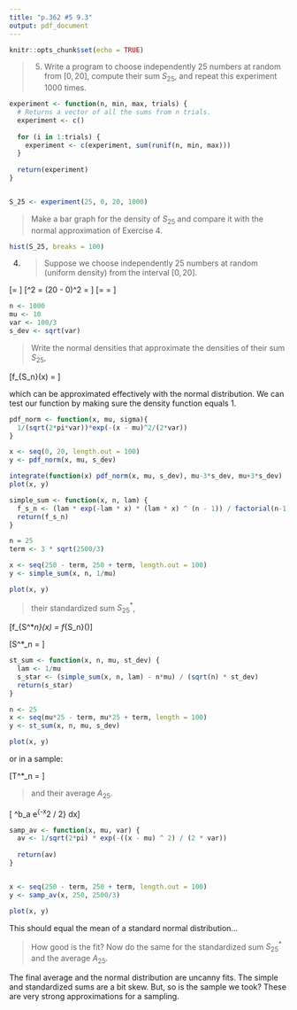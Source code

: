 ```yaml
---
title: "p.362 #5 9.3"
output: pdf_document
---
```


```r
knitr::opts_chunk$set(echo = TRUE)
```
> 5. Write a program to choose independently 25 numbers at random from $[0, 20]$, compute their sum $S_{25}$, and repeat this experiment 1000 times. 


```r
experiment <- function(n, min, max, trials) {
  # Returns a vector of all the sums from n trials.
  experiment <- c()
  
  for (i in 1:trials) {
    experiment <- c(experiment, sum(runif(n, min, max)))
  }
  
  return(experiment)
}


S_25 <- experiment(25, 0, 20, 1000)
```

> Make a bar graph for the density of $S_{25}$ and compare it with the normal approximation of Exercise 4.

```r
hist(S_25, breaks = 100)
```

4.
> Suppose we choose independently 25 numbers at random (uniform density) from the interval $[0, 20]$.

\[\mu = \frac{20 - 0}{2}\]
\[\sigma^2 = \frac{1}{12}(20 - 0)^2 = \frac{100}{3}\]
\[\lambda = \frac{1}{\mu} = \frac{1}{10}\]

```r
n <- 1000
mu <- 10
var <- 100/3
s_dev <- sqrt(var)
```

> Write the normal densities that approximate the densities of their sum $S_{25}$,

\[f_{S_n}(x) = \frac{\lambda e^{-\lambda x}(\lambda x)^{n-1}}{(n-1)!}\]

which can be approximated effectively with the normal distribution.  We can test our function by making sure the density function equals 1.

```r
pdf_norm <- function(x, mu, sigma){
  1/(sqrt(2*pi*var))*exp(-(x - mu)^2/(2*var))
}

x <- seq(0, 20, length.out = 100)
y <- pdf_norm(x, mu, s_dev)

integrate(function(x) pdf_norm(x, mu, s_dev), mu-3*s_dev, mu+3*s_dev)
plot(x, y)
```

```r
simple_sum <- function(x, n, lam) {
  f_s_n <- (lam * exp(-lam * x) * (lam * x) ^ (n - 1)) / factorial(n-1)
  return(f_s_n)
}

n = 25
term <- 3 * sqrt(2500/3)

x <- seq(250 - term, 250 + term, length.out = 100)
y <- simple_sum(x, n, 1/mu)

plot(x, y)
```



> their standardized sum $S^{*}_{25}$, 

\[f_{S^*_n}(x) = \frac{\sqrt{n}}{\lambda} f_{S_n}(\frac{\sqrt{n} x + n}{\lambda})\]

\[S^*_n = \frac{S_n-n \mu}{\sqrt{n} \sigma}\]

```r
st_sum <- function(x, n, mu, st_dev) {
  lam <- 1/mu
  s_star <- (simple_sum(x, n, lam) - n*mu) / (sqrt(n) * st_dev)
  return(s_star)
}

n <- 25
x <- seq(mu*25 - term, mu*25 + term, length = 100)
y <- st_sum(x, n, mu, s_dev)

plot(x, y)
```

or in a sample:

\[T^*_n = \frac{S_n - n \bar{\mu}}{\sqrt{n} \bar{\sigma}}\]


> and their average $A_{25}$.

\[ \frac{1}{\sqrt{2 \pi}}\int^b_a e^{-x^2 / 2} dx\]

```r
samp_av <- function(x, mu, var) {
  av <- 1/sqrt(2*pi) * exp(-((x - mu) ^ 2) / (2 * var))
  
  return(av)
}


x <- seq(250 - term, 250 + term, length.out = 100)
y <- samp_av(x, 250, 2500/3)

plot(x, y)
```

This should equal the mean of a standard normal distribution...

> How good is the fit? Now do the same for the standardized sum $S^{*}_{25}$ and the average $A_{25}$.

The final average and the normal distribution are uncanny fits.  The simple and standardized sums are a bit skew.  But, so is the sample we took?  These are very strong approximations for a sampling.
